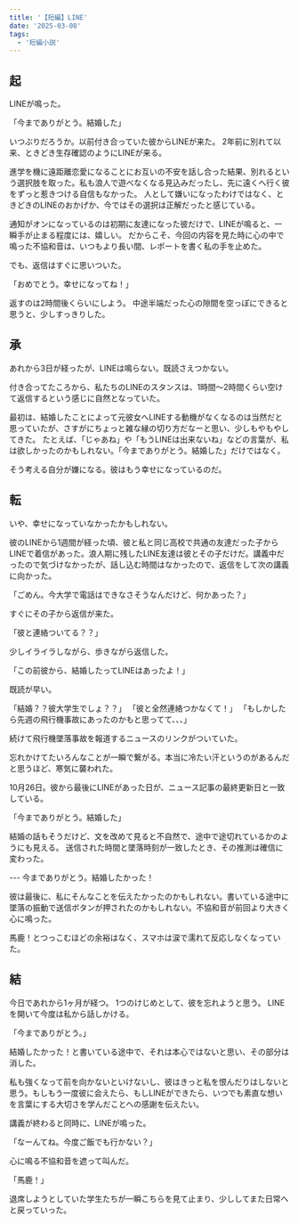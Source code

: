 ```yaml
---
title: '【短編】LINE'
date: '2025-03-08'
tags:
  - '短編小説'
---
```


## 起

LINEが鳴った。

「今までありがとう。結婚した」

いつぶりだろうか。以前付き合っていた彼からLINEが来た。
2年前に別れて以来、ときどき生存確認のようにLINEが来る。

進学を機に遠距離恋愛になることにお互いの不安を話し合った結果、別れるという選択肢を取った。私も浪人で遊べなくなる見込みだったし、先に遠くへ行く彼をずっと惹きつける自信もなかった。
人として嫌いになったわけではなく、ときどきのLINEのおかげか、今ではその選択は正解だったと感じている。

通知がオンになっているのは初期に友達になった彼だけで、LINEが鳴ると、一瞬手が止まる程度には、嬉しい。
だからこそ、今回の内容を見た時に心の中で鳴った不協和音は、いつもより長い間、レポートを書く私の手を止めた。

でも、返信はすぐに思いついた。

「おめでとう。幸せになってね！」

返すのは2時間後くらいにしよう。
中途半端だった心の隙間を空っぽにできると思うと、少しすっきりした。

## 承

あれから3日が経ったが、LINEは鳴らない。既読さえつかない。

付き合ってたころから、私たちのLINEのスタンスは、1時間〜2時間くらい空けて返信するという感じに自然となっていた。

最初は、結婚したことによって元彼女へLINEする動機がなくなるのは当然だと思っていたが、さすがにちょっと雑な縁の切り方だなーと思い、少しもやもやしてきた。
たとえば、「じゃあね」や「もうLINEは出来ないね」などの言葉が、私は欲しかったのかもしれない。「今までありがとう。結婚した」だけではなく。

そう考える自分が嫌になる。彼はもう幸せになっているのだ。

## 転

いや、幸せになっていなかったかもしれない。

彼のLINEから1週間が経った頃、彼と私と同じ高校で共通の友達だった子からLINEで着信があった。浪人期に残したLINE友達は彼とその子だけだ。講義中だったので気づけなかったが、話し込む時間はなかったので、返信をして次の講義に向かった。

「ごめん。今大学で電話はできなさそうなんだけど、何かあった？」

すぐにその子から返信が来た。

「彼と連絡ついてる？？」

少しイライラしながら、歩きながら返信した。

「この前彼から、結婚したってLINEはあったよ！」

既読が早い。

「結婚？？彼大学生でしょ？？」
「彼と全然連絡つかなくて！」
「もしかしたら先週の飛行機事故にあったのかもと思ってて、、、」

続けて飛行機墜落事故を報道するニュースのリンクがついていた。

忘れかけてたいろんなことが一瞬で繋がる。本当に冷たい汗というのがあるんだと思うほど、寒気に襲われた。

10月26日。彼から最後にLINEがあった日が、ニュース記事の最終更新日と一致している。

「今までありがとう。結婚した」

結婚の話もそうだけど、文を改めて見ると不自然で、途中で途切れているかのようにも見える。
送信された時間と墜落時刻が一致したとき、その推測は確信に変わった。

--- 今までありがとう。結婚したかった！

彼は最後に、私にそんなことを伝えたかったのかもしれない。書いている途中に墜落の振動で送信ボタンが押されたのかもしれない。不協和音が前回より大きく心に鳴った。

馬鹿！とつっこむほどの余裕はなく、スマホは涙で濡れて反応しなくなっていた。

## 結

今日であれから1ヶ月が経つ。
1つのけじめとして、彼を忘れようと思う。
LINEを開いて今度は私から話しかける。

「今までありがとう。」

結婚したかった！と書いている途中で、それは本心ではないと思い、その部分は消した。

私も強くなって前を向かないといけないし、彼はきっと私を恨んだりはしないと思う。もしもう一度彼に会えたら、もしLINEができたら、いつでも素直な想いを言葉にする大切さを学んだことへの感謝を伝えたい。

講義が終わると同時に、LINEが鳴った。

「なーんてね。今度ご飯でも行かない？」

心に鳴る不協和音を遮って叫んだ。

「馬鹿！」

退席しようとしていた学生たちが一瞬こちらを見て止まり、少ししてまた日常へと戻っていった。
